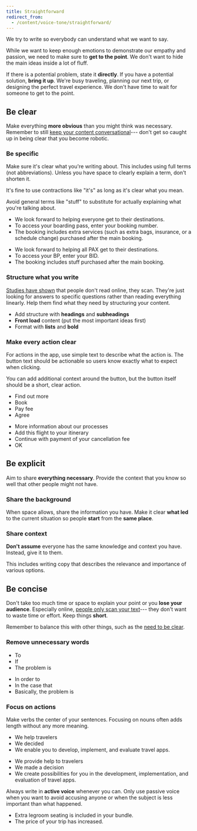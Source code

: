 ```yaml
---
title: Straightforward
redirect_from:
  - /content/voice-tone/straightforward/
---
```



<Illustration name="CompassTravelPlan" alt="" size="display" />

We try to write so everybody can understand what we want to say.

While we want to keep enough emotions to demonstrate our empathy and passion,
we need to make sure to **get to the point**.
We don't want to hide the main ideas inside a lot of fluff.

If there is a potential problem, state it **directly**.
If you have a potential solution, **bring it up**.
We're busy traveling, planning our next trip,
or designing the perfect travel experience.
We don't have time to wait for someone to get to the point.

## Be clear

Make everything **more obvious** than you might think was necessary.
Remember to still [keep your content conversational](/kiwi-use/content/voice-and-tone/empathetic/#use-words-and-structures-youd-use-in-speaking)---
don't get so caught up in being clear that you become robotic.

### Be specific

Make sure it's clear what you're writing about.
This includes using full terms (not abbreviations).
Unless you have space to clearly explain a term, don't shorten it.

It's fine to use contractions like "it's" as long as it's clear what you mean.

Avoid general terms like "stuff" to substitute for actually explaining what you're talking about.

<!-- vale Kiwi.Abbreviations = NO -->

<GuidelinesSideBySide>

<Do>

- We look forward to helping everyone get to their destinations.
- To access your boarding pass, enter your booking number.
- The booking includes extra services (such as extra bags, insurance, or a schedule change) purchased after the main booking.

</Do>

<Dont>

- We look forward to helping all PAX get to their destinations.
- To access your BP, enter your BID.
- The booking includes stuff purchased after the main booking.

</Dont>

</GuidelinesSideBySide>

<!-- vale Kiwi.Abbreviations = NO -->

### Structure what you write

[Studies have shown](https://www.nngroup.com/articles/how-people-read-online/)
that people don't read online, they scan.
They're just looking for answers to specific questions rather than reading everything linearly.
Help them find what they need by structuring your content.

- Add structure with **headings** and **subheadings**
- **Front load** content (put the most important ideas first)
- Format with **lists** and **bold**

### Make every action clear

For actions in the app, use simple text to describe what the action is.
The button text should be actionable so users know exactly what to expect when clicking.

You can add additional context around the button,
but the button itself should be a short, clear action.

<GuidelinesSideBySide>

<Do>

- Find out more
- Book
- Pay fee
- Agree

</Do>

<Dont>

- More information about our processes
- Add this flight to your itinerary
- Continue with payment of your cancellation fee
- OK

</Dont>

</GuidelinesSideBySide>

## Be explicit

Aim to share **everything necessary**.
Provide the context that you know so well that other people might not have.

### Share the background

When space allows, share the information you have.
Make it clear **what led** to the current situation so people **start** from the **same place**.

### Share context

**Don't assume** everyone has the same knowledge and context you have.
Instead, give it to them.

This includes writing copy that describes the relevance and importance of various options.

## Be concise

Don't take too much time or space to explain your point
or you **lose your audience**.
Especially online, [people only scan your text](https://www.nngroup.com/articles/how-people-read-online/)---
they don't want to waste time or effort.
Keep things **short**.

Remember to balance this with other things,
such as the [need to be clear](#be-specific).

### Remove unnecessary words

<GuidelinesSideBySide>

<Do>

- To
- If
- The problem is

</Do>

<Dont>

- In order to
- In the case that
- Basically, the problem is

</Dont>

</GuidelinesSideBySide>

### Focus on actions

Make verbs the center of your sentences.
Focusing on nouns often adds length without any more meaning.

<GuidelinesSideBySide>

<Do>

- We help travelers
- We decided
- We enable you to develop, implement, and evaluate travel apps.

</Do>

<Dont>

- We provide help to travelers
- We made a decision
- We create possibilities for you in the development, implementation, and evaluation of travel apps.

</Dont>

</GuidelinesSideBySide>

Always write in **active voice** whenever you can. Only use passive voice when you want to avoid accusing anyone or when the subject is less important than what happened.

<Guideline type="do" title="Acceptable passive voice">

- Extra legroom seating is included in your bundle.
- The price of your trip has increased.

</Guideline>
